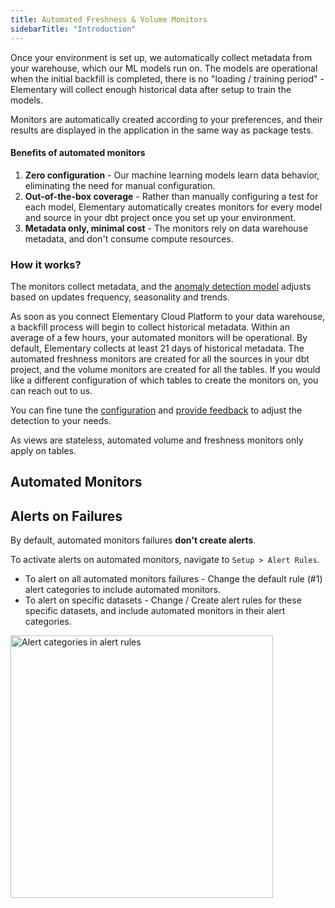 ```yaml
---
title: Automated Freshness & Volume Monitors
sidebarTitle: "Introduction"
---
```


<Snippet file="cloud/cloud-feature-tag.mdx" />

<Snippet file="cloud/features/anomaly-detection/automated-monitors-intro.mdx" />

Once your environment is set up, we automatically collect metadata from your warehouse, which our ML models run on.
The models are operational when the initial backfill is completed, there is no "loading / training period" - Elementary will collect enough historical data after setup to train the models.

Monitors are automatically created according to your preferences, and their results are displayed in the application in the same way as package tests.

#### Benefits of automated monitors

1. **Zero configuration** - Our machine learning models learn data behavior, eliminating the need for manual configuration.
2. **Out-of-the-box coverage** - Rather than manually configuring a test for each model, Elementary automatically creates monitors for every model and source in your dbt project once you set up your environment.
3. **Metadata only, minimal cost** - The monitors rely on data warehouse metadata, and don't consume compute resources. 


### How it works?

The monitors collect metadata, and the [anomaly detection model](/features/anomaly-detection/monitors-overview#how-anomaly-detection-works?) adjusts based on updates frequency, seasonality and trends. 

As soon as you connect Elementary Cloud Platform to your data warehouse, a backfill process will begin to collect historical metadata. 
Within an average of a few hours, your automated monitors will be operational.
By default, Elementary collects at least 21 days of historical metadata.
The automated freshness monitors are created for all the sources in your dbt project, and the volume monitors are created for all the tables.
If you would like a different configuration of which tables to create the monitors on, you can reach out to us.

You can fine tune the [configuration](/features/anomaly-detection/monitors-configuration) and [provide feedback](/features/anomaly-detection/monitors-feedback) to adjust the detection to your needs. 

<Info>As views are stateless, automated volume and freshness monitors only apply on tables.</Info>

## Automated Monitors

<Snippet file="cloud/features/anomaly-detection/automated-monitors-cards.mdx" />

## Alerts on Failures

By default, automated monitors failures **don't create alerts**.

To activate alerts on automated monitors, navigate to `Setup > Alert Rules`.
- To alert on all automated monitors failures - Change the default rule (#1) alert categories to include automated monitors.
- To alert on specific datasets - Change / Create alert rules for these specific datasets, and include automated monitors in their alert categories.

<Frame>
  <div className="dark:bg-white rounded-md p-1">
    <img
      src="https://res.cloudinary.com/diuctyblm/image/upload/v1725443568/alert_categories_ikzjqr.png"
      alt="Alert categories in alert rules"
      width="420"
    />
  </div>
</Frame>